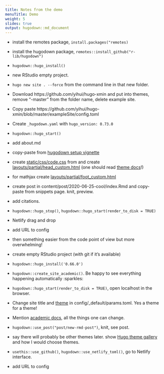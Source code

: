 ```yaml
---
title: Notes from the demo
menuTitle: Demo
weight: 5
slides: true
output: hugodown::md_document
---
```


- install the remotes package, `install.packages("remotes)`

- install the hugodown package, `remotes::install_github("r-lib/hugodown")`

- `hugodown::hugo_install()`

- new RStudio empty project.

- `hugo new site . --force` from the command line in that new folder.

- Download https://github.com/yihui/hugo-xmin and put into themes, remove "-master" from the folder name, delete example site.

- Copy paste https://github.com/yihui/hugo-xmin/blob/master/exampleSite/config.toml

- Create `_hugodown.yaml` with `hugo_version: 0.73.0`

- `hugodown::hugo_start()`

- add about.md

- copy-paste from [hugodown setup vignette](https://hugodown.r-lib.org/articles/config.html)

- create [static/css/code.css](/snippets/#codecss) from and create [layouts/partial/head_custom.html](/snippets/#head_customhtml) (one should read [theme docs](https://xmin.yihui.org/about/)!)

- for mathjax create [layouts/partial/foot_custom.html](/snippets/#head_customhtml)

- create post in content/post/2020-06-25-cool/index.Rmd and copy-paste from snippets page. knit, preview.

- add citations.

- `hugodown::hugo_stop()`, `hugodown::hugo_start(render_to_disk = TRUE)`

- Netlify drag and drop

- add URL to config

- then something easier from the code point of view but more overwhelming!

- create empty RStudio project (with git if it's available)

- `hugodown::hugo_install('0.66.0')`

- `hugodown::create_site_academic()`. Be happy to see everything happening automatically :sparkles:

- `hugodown::hugo_start(render_to_disk = TRUE)`, open localhost in the browser.

- Change site title and [theme](https://sourcethemes.com/academic/themes/) in config/_default/params.toml. Yes a theme for a theme!

- Mention [academic docs](https://sourcethemes.com/academic/), all the things one can change.

- `hugodown::use_post("post/new-rmd-post")`, knit, see post.

- say there will probably be other themes later. show [Hugo theme gallery](https://themes.gohugo.io/) and how I would choose themes.

- `usethis::use_github()`, `hugodown::use_netlify_toml()`, go to Netlify interface.

- add URL to config
